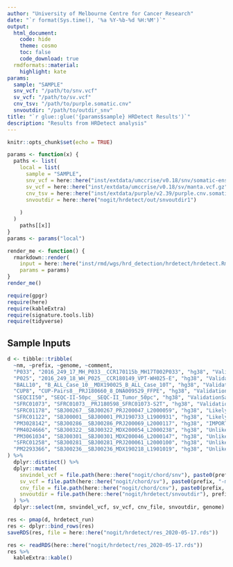 ```yaml
---
author: "University of Melbourne Centre for Cancer Research"
date: "`r format(Sys.time(), '%a %Y-%b-%d %H:%M')`"
output:
  html_document:
    code: hide
    theme: cosmo
    toc: false
    code_download: true
  rmdformats::material:
    highlight: kate
params:
  sample: "SAMPLE"
  snv_vcf: "/path/to/snv.vcf"
  sv_vcf: "/path/to/sv.vcf"
  cnv_tsv: "/path/to/purple.somatic.cnv"
  snvoutdir: "/path/to/outdir_snv"
title: "`r glue::glue('{params$sample} HRDetect Results')`"
description: "Results from HRDetect analysis"
---
```


<style type="text/css">
.main-container {
  max-width: 1400px;
  margin-left: auto;
  margin-right: auto;
}
</style>

```r
knitr::opts_chunk$set(echo = TRUE)
```

```r
params <- function(x) {
  paths <- list(
    local = list(
      sample = "SAMPLE",
      snv_vcf = here::here("inst/extdata/umccrise/v0.18/snv/somatic-ensemble-PASS.vcf.gz"),
      sv_vcf = here::here("inst/extdata/umccrise/v0.18/sv/manta.vcf.gz"),
      cnv_tsv = here::here("inst/extdata/purple/v2.39/purple.cnv.somatic.tsv"),
      snvoutdir = here::here("nogit/hrdetect/out/snvoutdir1")
      
    )
  )
    paths[[x]]
}
params <- params("local")

render_me <- function() {
  rmarkdown::render(
    input = here::here("inst/rmd/wgs/hrd_detection/hrdetect/hrdetect.Rmd"),
    params = params)
}
render_me()
```

```r
require(gpgr)
require(here)
require(kableExtra)
require(signature.tools.lib)
require(tidyverse)
```

## Sample Inputs

```r
d <- tibble::tribble(
  ~nm, ~prefix, ~genome, ~comment,
  "P033", "2016_249_17_MH_P033__CCR170115b_MH17T002P033", "hg38", "ValidationSample",
  "P025", "2016_249_18_WH_P025__CCR180149_VPT-WH025-E", "hg38", "ValidationSample",
  "BALL10", "B_ALL_Case_10__MDX190025_B_ALL_Case_10T", "hg38", "ValidationSample",
  "CUP8", "CUP-Pairs8__PRJ180660_8_DNA009529_FFPE", "hg38", "ValidationSample",
  "SEQCII50", "SEQC-II-50pc__SEQC-II_Tumor_50pc", "hg38", "ValidationSample",
  "SFRC01073", "SFRC01073__PRJ180598_SFRC01073-S2T", "hg38", "ValidationSample",
  "SFRC01178", "SBJ00267__SBJ00267_PRJ200047_L2000059", "hg38", "Likely",
  "SFRC01122", "SBJ00001__SBJ00001_PRJ190733_L1900931", "hg38", "Likely",
  "PM3028142", "SBJ00286__SBJ00286_PRJ200069_L2000117", "hg38", "IMPORTANT",
  "PM4024666", "SBJ00322__SBJ00322_MDX200054_L2000238", "hg38", "Unlikely",
  "PM3061034", "SBJ00301__SBJ00301_MDX200046_L2000147", "hg38", "Unlikely",
  "SFRC01258", "SBJ00281__SBJ00281_PRJ200061_L2000100", "hg38", "Unlikely",
  "PM2293366", "SBJ00236__SBJ00236_MDX190218_L1901019", "hg38", "Unlikely",
) %>%
  dplyr::distinct() %>%
  dplyr::mutate(
    snvindel_vcf = file.path(here::here("nogit/chord/snv"), paste0(prefix, "-somatic-ensemble-PASS.vcf.gz")),
    sv_vcf = file.path(here::here("nogit/chord/sv"), paste0(prefix, "-manta.vcf.gz")),
    cnv_file = file.path(here::here("nogit/chord/cnv"), paste0(prefix, ".purple.cnv")),
    snvoutdir = file.path(here::here("nogit/hrdetect/snvoutdir"), prefix)
  ) %>%
  dplyr::select(nm, snvindel_vcf, sv_vcf, cnv_file, snvoutdir, genome)
```

```r
res <- pmap(d, hrdetect_run)
res <- dplyr::bind_rows(res)
saveRDS(res, file = here::here("nogit/hrdetect/res_2020-05-17.rds"))
```

```r
res <- readRDS(here::here("nogit/hrdetect/res_2020-05-17.rds"))
res %>%
  kableExtra::kable()
```

